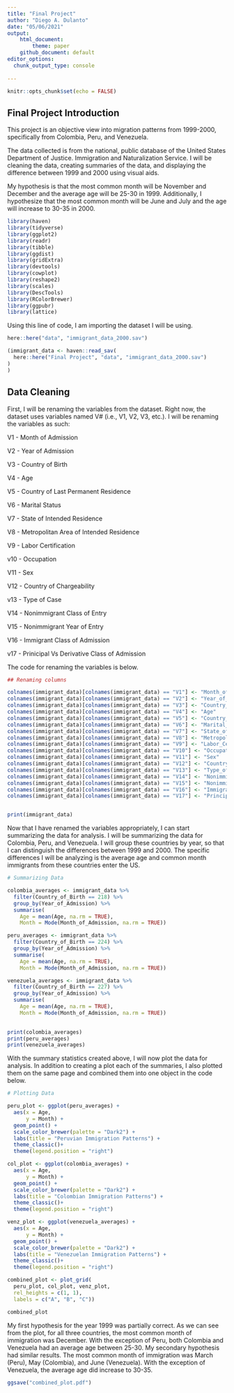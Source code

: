 ```yaml
---
title: "Final Project"
author: "Diego A. Dulanto"
date: "05/06/2021"
output:
    html_document:
        theme: paper
    github_document: default
editor_options: 
  chunk_output_type: console
  
---
```


```r
knitr::opts_chunk$set(echo = FALSE)
```

## Final Project Introduction

This project is an objective view into migration patterns from 1999-2000, specifically from Colombia, Peru, and Venezuela.

The data collected is from the national, public database of the United States Department of Justice. Immigration and Naturalization Service. I will be cleaning the data, creating summaries of the data, and displaying the difference between 1999 and 2000 using visual aids.

My hypothesis is that the most common month will be November and December and the average age will be 25-30 in 1999. Additionally, I hypothesize that the most common month will be June and July and the age will increase to 30-35 in 2000.

```r
library(haven)
library(tidyverse)
library(ggplot2)
library(readr)
library(tibble)
library(ggdist)
library(gridExtra)
library(devtools)
library(cowplot)
library(reshape2)
library(scales)
library(DescTools)
library(RColorBrewer)
library(ggpubr)
library(lattice)
```

Using this line of code, I am importing the dataset I will be using.

```r
here::here("data", "immigrant_data_2000.sav")

(immigrant_data <- haven::read_sav(
  here::here("Final Project", "data", "immigrant_data_2000.sav")
)
)
```

## Data Cleaning
First, I will be renaming the variables from the dataset. Right now, the dataset uses variables named V# (i.e., V1, V2, V3, etc.). I will be renaming the variables as such:

V1 - Month of Admission

V2 - Year of Admission

V3 - Country of Birth

V4 - Age

V5 - Country of Last Permanent Residence

V6 - Marital Status

V7 - State of Intended Residence

V8 - Metropolitan Area of Intended Residence

V9 - Labor Certification

v10 - Occupation

V11 - Sex

V12 - Country of Chargeability

v13 - Type of Case

V14 - Nonimmigrant Class of Entry

V15 - Nonimmigrant Year of Entry

V16 - Immigrant Class of Admission

v17 - Prinicipal Vs Derivative Class of Admission

The code for renaming the variables is below.


```r
## Renaming columns

colnames(immigrant_data)[colnames(immigrant_data) == "V1"] <- "Month_of_Admission"
colnames(immigrant_data)[colnames(immigrant_data) == "V2"] <- "Year_of_Admission"
colnames(immigrant_data)[colnames(immigrant_data) == "V3"] <- "Country_of_Birth"
colnames(immigrant_data)[colnames(immigrant_data) == "V4"] <- "Age"
colnames(immigrant_data)[colnames(immigrant_data) == "V5"] <- "Country_of_Last_Permanent_Residence"
colnames(immigrant_data)[colnames(immigrant_data) == "V6"] <- "Marital_Status"
colnames(immigrant_data)[colnames(immigrant_data) == "V7"] <- "State_of_Intended_Residence"
colnames(immigrant_data)[colnames(immigrant_data) == "V8"] <- "Metropolitan_Area_of_Intended_Residence"
colnames(immigrant_data)[colnames(immigrant_data) == "V9"] <- "Labor_Certification"
colnames(immigrant_data)[colnames(immigrant_data) == "V10"] <- "Occupation"
colnames(immigrant_data)[colnames(immigrant_data) == "V11"] <- "Sex"
colnames(immigrant_data)[colnames(immigrant_data) == "V12"] <- "Country_of_Chargeability"
colnames(immigrant_data)[colnames(immigrant_data) == "V13"] <- "Type_of_Case"
colnames(immigrant_data)[colnames(immigrant_data) == "V14"] <- "Nonimmigrant_Class_of_Entry"
colnames(immigrant_data)[colnames(immigrant_data) == "V15"] <- "Nonimmigrant_Year_of_Entry"
colnames(immigrant_data)[colnames(immigrant_data) == "V16"] <- "Immigrant_Class_of_Admission"
colnames(immigrant_data)[colnames(immigrant_data) == "V17"] <- "Principal_Vs_Derivative_Class_of_Admission"


print(immigrant_data)

```


Now that I have renamed the variables appropriately, I can start summarizing the data for analysis. I will be summarizing the data for Colombia, Peru, and Venezuela. I will group these countries by year, so that I can distinguish the differences between 1999 and 2000. The specific differences I will be analyzing is the average age and common month immigrants from these countries enter the US.

```r
# Summarizing Data

colombia_averages <- immigrant_data %>%
  filter(Country_of_Birth == 218) %>%
  group_by(Year_of_Admission) %>%
  summarise(
    Age = mean(Age, na.rm = TRUE),
    Month = Mode(Month_of_Admission, na.rm = TRUE))

peru_averages <- immigrant_data %>%
  filter(Country_of_Birth == 224) %>%
  group_by(Year_of_Admission) %>%
  summarise(
    Age = mean(Age, na.rm = TRUE),
    Month = Mode(Month_of_Admission, na.rm = TRUE))

venezuela_averages <- immigrant_data %>%
  filter(Country_of_Birth == 227) %>%
  group_by(Year_of_Admission) %>%
  summarise(
    Age = mean(Age, na.rm = TRUE),
    Month = Mode(Month_of_Admission, na.rm = TRUE))
  

print(colombia_averages)
print(peru_averages)
print(venezuela_averages)
```

With the summary statistics created above, I will now plot the data for analysis. In addition to creating a plot each of the summaries, I also plotted them on the same page and combined them into one object in the code below.

```r
# Plotting Data

peru_plot <- ggplot(peru_averages) +
  aes(x = Age, 
      y = Month) +
  geom_point() +
  scale_color_brewer(palette = "Dark2") +
  labs(title = "Peruvian Immigration Patterns") +
  theme_classic()+
  theme(legend.position = "right")

col_plot <- ggplot(colombia_averages) +
  aes(x = Age, 
      y = Month) +
  geom_point() +
  scale_color_brewer(palette = "Dark2") +
  labs(title = "Colombian Immigration Patterns") +
  theme_classic()+
  theme(legend.position = "right")

venz_plot <- ggplot(venezuela_averages) +
  aes(x = Age, 
      y = Month) +
  geom_point() +
  scale_color_brewer(palette = "Dark2") +
  labs(title = "Venezuelan Immigration Patterns") +
  theme_classic()+
  theme(legend.position = "right")

combined_plot <- plot_grid(
  peru_plot, col_plot, venz_plot, 
  rel_heights = c(1, 1), 
  labels = c("A", "B", "C"))

combined_plot
```

My first hypothesis for the year 1999 was partially correct. As we can see from the plot, for all three countries, the most common month of immigration was December. With the exception of Peru, both Colombia and Venezuela had an average age between 25-30. My secondary hypothesis had similar results. The most common month of immigration was March (Peru), May (Colombia), and June (Venezuela). With the exception of Venezuela, the average age did increase to 30-35.

```r
ggsave("combined_plot.pdf")
```

